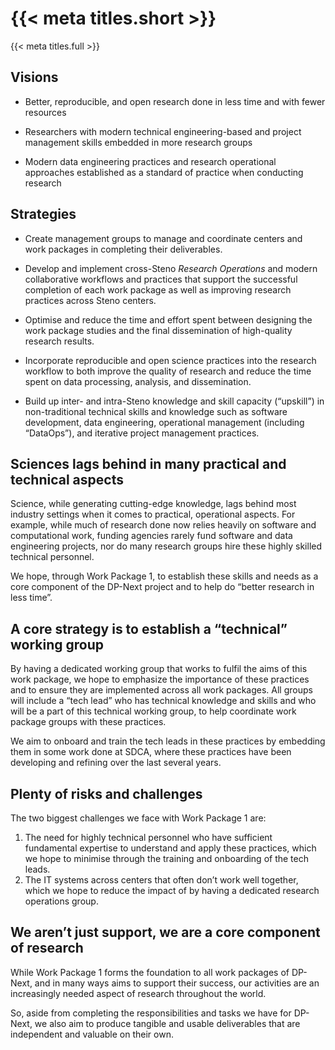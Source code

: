 # {{< meta titles.short >}}

{{< meta titles.full >}}

## Visions

-   Better, reproducible, and open research done in less time and
    with fewer resources

-   Researchers with modern technical engineering-based and project
    management skills embedded in more research groups

-   Modern data engineering practices and research operational
    approaches established as a standard of practice when conducting
    research

## Strategies

-   Create management groups to manage and coordinate centers and work
    packages in completing their deliverables.

-   Develop and implement cross-Steno *Research Operations* and modern
    collaborative workflows and practices that support the successful
    completion of each work package as well as improving research
    practices across Steno centers.

-   Optimise and reduce the time and effort spent between designing the
    work package studies and the final dissemination of high-quality
    research results.

-   Incorporate reproducible and open science practices into the
    research workflow to both improve the quality of research and reduce
    the time spent on data processing, analysis, and dissemination.

-   Build up inter- and intra-Steno knowledge and skill capacity
    ("upskill") in non-traditional technical skills and knowledge such
    as software development, data engineering, operational management
    (including "DataOps"), and iterative project management practices.

## Sciences lags behind in many practical and technical aspects

Science, while generating cutting-edge knowledge, lags behind most
industry settings when it comes to practical, operational aspects. For
example, while much of research done now relies heavily on software and
computational work, funding agencies rarely fund software and data
engineering projects, nor do many research groups hire these highly
skilled technical personnel.

We hope, through Work Package 1, to establish these skills and needs as
a core component of the DP-Next project and to help do "better research
in less time".

## A core strategy is to establish a "technical" working group

By having a dedicated working group that works to fulfil the aims of
this work package, we hope to emphasize the importance of these
practices and to ensure they are implemented across all work packages.
All groups will include a "tech lead" who has technical knowledge and
skills and who will be a part of this technical working group, to help
coordinate work package groups with these practices.

We aim to onboard and train the tech leads in these practices by
embedding them in some work done at SDCA, where these practices have
been developing and refining over the last several years.

## Plenty of risks and challenges

The two biggest challenges we face with Work Package 1 are:

1.  The need for highly technical personnel who have sufficient
    fundamental expertise to understand and apply these practices, which
    we hope to minimise through the training and onboarding of the tech
    leads.
2.  The IT systems across centers that often don’t work well together,
    which we hope to reduce the impact of by having a dedicated research
    operations group.

## We aren't just support, we are a core component of research

While Work Package 1 forms the foundation to all work packages of
DP-Next, and in many ways aims to support their success, our activities
are an increasingly needed aspect of research throughout the world.

So, aside from completing the responsibilities and tasks we have for
DP-Next, we also aim to produce tangible and usable deliverables that
are independent and valuable on their own.
